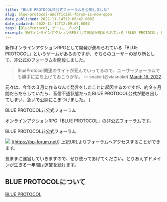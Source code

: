 ```yaml
---
title: "BLUE PROTOCOL非公式フォーラムを公開しました"
slug: blue-protocol-unofficial-forum-is-now-open
date_published: 2022-11-14T12:06:42.000Z
date_updated: 2022-11-14T12:09:07.000Z
tags: [BlueProtocol, ゲーム, ブログ]
excerpt: 新作オンラインアクションRPGとして開発が進められている「BLUE PROTOCOL」というゲームがあるのですが、そちらのユーザーの拠り所として、非公式のフォーラムを開設しました。
---
```


新作オンラインアクションRPGとして開発が進められている「BLUE PROTOCOL」というゲームがあるのですが、そちらのユーザーの拠り所として、非公式のフォーラムを開設しました。

> BlueProtocol関連のサイトが死んでいってるので、ユーザーフォーラムでも勝手に立ち上げておこうかな。
> &mdash; snake (@viasnake) [March 16, 2022](https://twitter.com/viasnake/status/1504166327170187266?ref_src=twsrc%5Etfw)

元々は、今年の３月に作るなんて発言をしたことに起因するのですが、約９ヶ月間だらだらしていたら、音信不通状態だったBLUE PROTOCOL公式が動き出してしまい、急いで公開にこぎつけました。
[

BLUE PROTOCOL非公式フォーラム

オンラインアクションRPG「BLUE PROTOCOL」の非公式フォーラムです。

BLUE PROTOCOL非公式フォーラム

![](https://bp-forum.net/assets/site-image-9bngyirn.png)
](https://bp-forum.net/)
上記URLよりフォーラムへアクセスすることができます。

気ままに運営していきますので、ぜひ使ってあげてください。とりあえずドメインが生きる一年間は運営を続けます。

## BLUE PROTOCOLについて

[BLUE PROTOCOL](https://blue-protocol.com/)


